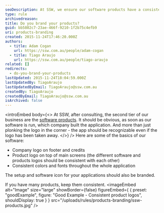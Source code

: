 ```yaml
---
seoDescription: At SSW, we ensure our software products have a consistent brand identity through recognizable logos and designs.
type: rule
archivedreason:
title: Do you brand your products?
guid: bb5802c7-23ae-466f-9210-1f2b75c4efb9
uri: products-branding
created: 2015-11-24T17:46:20.000Z
authors:
  - title: Adam Cogan
    url: https://ssw.com.au/people/adam-cogan
  - title: Tiago Araujo
    url: https://ssw.com.au/people/tiago-araujo
related: []
redirects:
  - do-you-brand-your-products
lastUpdated: 2015-11-24T18:04:59.000Z
lastUpdatedBy: TiagoAraujo
lastUpdatedByEmail: TiagoAraujo@ssw.com.au
createdBy: TiagoAraujo
createdByEmail: TiagoAraujo@ssw.com.au
isArchived: false
---
```


<introEmbed
  body={<>
At SSW, after consulting, the second tier of our business are the [software products](https://www.ssw.com.au/ssw/Products/ProdCategoryList.aspx). It should be obvious, as soon as our software is run, which company built the application. And more than just plonking the logo in the corner - the app should be recognizable even if the logo has been taken away.
  </>}
/>
Here are some of the basics of our software:

- Company logo on footer and credits
- Product logo on top of main screens (the different software and products logos should be consistent with each other)
- Consistent colors and fonts throughout the whole application

The setup and software icon for your applications should also be branded.

If you have many products, keep them consistent.
<imageEmbed
  alt="Image"
  size="large"
  showBorder={false}
  figureEmbed={ {
    preset: "goodExample",
    figure: "Good Example - Consistent product logos",
    shouldDisplay: true
  } }
  src="/uploads/rules/products-branding/ssw-products.jpg"
/>
